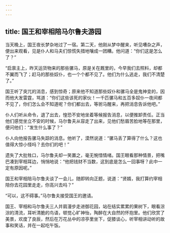```yaml
---
---
---
```

title: 国王和宰相陪马尔鲁夫游园
---




当天晚上，国王夜长梦杂地过了一宿。第二天，他刚从梦中醒来，听见嘈杂之声，便出来观看，见是仆人和马夫们惊慌失措地嚷成一团糟。他问道：“你们这是怎么了？”

“启禀主上，昨天运货物来的那些骡马，原是关在厩里的，今早我们去照料，却都不翼而飞了；赶马的那些奴仆，也一个个都不见了。他们为什么逃走，我们不清楚了。”

国王听了突兀的消息，感到惊奇；原来他不知道那些奴仆和骡马全是鬼神变的，因而他大发雷霆，骂道：“你们这些该死的家伙！一千匹骡马和五百多奴仆一夜间都不见了，你们怎么会不知道呢？你们都出去，等驸马醒来，再把消息告诉他吧。”

仆人们听从命令，退了出去，惶恐不安地坐着等候报告消息，以便推卸责任。正当他们感觉坐立不安的时候，马尔鲁夫从容走了出来，见他们愁眉苦脸地等在那里，便问他们：“发生什么事了？”

仆人向他报告骡马失踪的消息。他听了，漠然说道：“骡马丢了算得了什么？这也值得大惊小怪吗？去你们的吧！”

遗失了大批牲口，马尔鲁夫却一笑置之，毫无惋惜情绪。国王眼看那种情景，把嘴巴凑到宰相耳边，悄悄地说：“他把钱财不当数，这到底是怎么一回事呀？此中一定有原因呢。”

国王和宰相陪马尔鲁夫谈了一会儿，随即转向正题，说道：“贤婿，我打算约宰相陪你去花园里走走，你高兴去吗？”

“可以，这不碍事。”马尔鲁夫接受国王的邀请。

国王、宰相和马尔鲁夫三人并肩漫步走进御花园，站在结实累累的果树下，眼看淙淙的清流，耳听清脆的鸟语，顿觉心旷神怡，陶醉在大自然的怀抱里。他们欣赏了美景，欢度了良辰，然后在万花丛中的凉亭里坐下，促膝谈心，听宰相讲动听的故事和笑话，并在一起吃午饭。